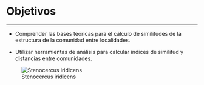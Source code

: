 # Objetivos {-}

------

* Comprender las bases teóricas para el cálculo de similitudes de la estructura de la comunidad entre localidades.

* Utilizar herramientas de análisis para calcular índices de similitud y distancias entre comunidades.
 
 ![Stenocercus iridicens](lagar.jpg)
